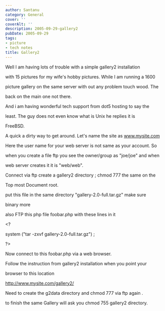 ```yaml
---
author: Santanu
category: General
cover: ''
coverAlt: ''
description: 2005-09-29-gallery2
pubDate: 2005-09-29
tags:
- picture
- tech notes
title: Gallery2
---
```


Well I am having lots of trouble with a simple gallery2 installation

with 15 pictures for my wife's hobby pictures. While I am running a 1600

picture gallery on the same server with out any problem touch wood. The

back on the main one not there.  

  

And i am having wonderful tech support from dot5 hosting to say the

least. The guy does not even know what is Unix he replies it is

FreeBSD.  

  

A quick a dirty way to get around. Let's name the site as www.mysite.com

Here the user name for your web server is not same as your account. So

when you create a file ftp you see the owner/group as "joe/joe" and when

web server creates it it is "web/web".  

  

Connect via ftp create a gallery2 directory ; chmod 777 the same on the

Top most Document root.  

put this file in the same directory "gallery-2.0-full.tar.gz" make sure

binary more  

also FTP this php file foobar.php with these lines in it  



&lt;?  

system ("tar -zxvf gallery-2.0-full.tar.gz") ;  

?&gt;  



Now connect to this foobar.php via a web browser.  

  

Follow the instruction from gallery2 installation when you point your

browser to this location  

  

http://www.mysite.com/gallery2/  

  

Need to create the g2data directory and chmod 777 via ftp again .  

  

to finish the same Gallery will ask you chmod 755 gallery2 directory.